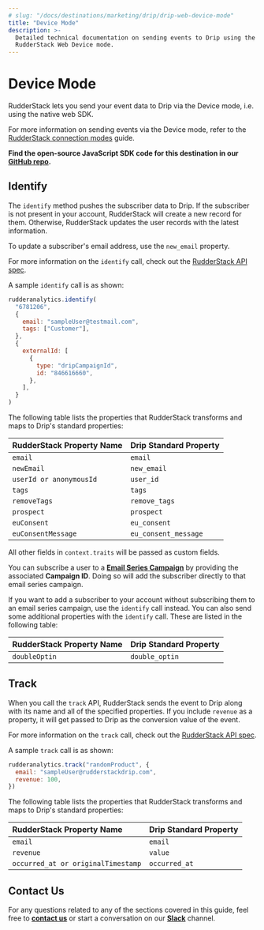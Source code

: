 ```yaml
---
# slug: "/docs/destinations/marketing/drip/drip-web-device-mode"
title: "Device Mode"
description: >-
  Detailed technical documentation on sending events to Drip using the
  RudderStack Web Device mode.
---
```


# Device Mode

RudderStack lets you send your event data to Drip via the Device mode, i.e. using the native web SDK.

<div class="infoBlock">

For more information on sending events via the Device mode, refer to the <a href="https://rudderstack.com/docs/connections/rudderstack-connection-modes//">RudderStack connection modes</a> guide.

</div>

<div class="successBlock">

**Find the open-source JavaScript SDK code for this destination in our <a href="https://github.com/rudderlabs/rudder-sdk-js/tree/production/integrations/Drip">GitHub repo</a>.**
</div>

## Identify

The `identify` method pushes the subscriber data to Drip. If the subscriber is not present in your account, RudderStack will create a new record for them. Otherwise, RudderStack updates the user records with the latest information.

<div class="infoBlock">

To update a subscriber's email address, use the <code class="inline-code">new_email</code> property.

</div>

<div class="infoBlock">

For more information on the <code class="inline-code">identify</code> call, check out the <a href="../../../rudderstack-api/rudderstack-spec/identify/">RudderStack API spec</a>.

</div>

A sample `identify` call is as shown:

```javascript
rudderanalytics.identify(
  "6781206",
  {
    email: "sampleUser@testmail.com",
    tags: ["Customer"],
  },
  {
    externalId: [
      {
        type: "dripCampaignId",
        id: "846616660",
      },
    ],
  }
)
```

The following table lists the properties that RudderStack transforms and maps to Drip's standard properties:

| **RudderStack Property Name** | **Drip Standard Property** |
| :---------------------------- | :------------------------- |
| `email`                       | `email`                    |
| `newEmail`                    | `new_email`                |
| `userId or anonymousId`       | `user_id`                  |
| `tags`                        | `tags`                     |
| `removeTags`                  | `remove_tags`              |
| `prospect`                    | `prospect`                 |
| `euConsent`                   | `eu_consent`               |
| `euConsentMessage`            | `eu_consent_message`       |

<div class="infoBlock">

All other fields in <code class="inline-code">context.traits</code> will be passed as custom fields.

</div>

You can subscribe a user to a [**Email Series Campaign**](https://www.drip.com/learn/docs/guides/overview-of-drip) by providing the associated **Campaign ID**. Doing so will add the subscriber directly to that email series campaign.

If you want to add a subscriber to your account without subscribing them to an email series campaign, use the `identify` call instead. You can also send some additional properties with the `identify` call. These are listed in the following table:

| **RudderStack Property Name** | **Drip Standard Property** |
| :---------------------------- | :------------------------- |
| `doubleOptin`                 | `double_optin`             |

## Track

When you call the `track` API, RudderStack sends the event to Drip along with its name and all of the specified properties. If you include `revenue` as a property, it will get passed to Drip as the conversion value of the event.

<div class="infoBlock">

For more information on the <code class="inline-code">track</code> call, check out the <a href="../../../rudderstack-api/rudderstack-spec/track/">RudderStack API spec</a>.

</div>

A sample `track` call is as shown:

```javascript
rudderanalytics.track("randomProduct", {
  email: "sampleUser@rudderstackdrip.com",
  revenue: 100,
})
```

The following table lists the properties that RudderStack transforms and maps to Drip's standard properties:

| **RudderStack Property Name**      | **Drip Standard Property** |
| :--------------------------------- | :------------------------- |
| `email`                            | `email`                    |
| `revenue`                          | `value`                    |
| `occurred_at or originalTimestamp` | `occurred_at`              |

## Contact Us

For any questions related to any of the sections covered in this guide, feel free to [**contact us**](mailto:%20docs@rudderstack.com) or start a conversation on our [**Slack**](https://rudderstack.com/join-rudderstack-slack-community) channel.
